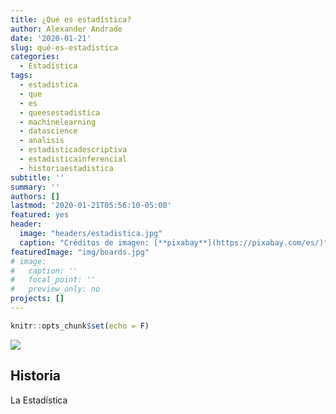 ```yaml
---
title: ¿Qué es estadística?
author: Alexander Andrade
date: '2020-01-21'
slug: qué-es-estadística
categories:
  - Estadística
tags:
  - estadistica
  - que
  - es
  - queesestadistica
  - machinelearning
  - datascience
  - analisis
  - estadisticadescriptiva
  - estadisticainferencial
  - historiaestadistica
subtitle: ''
summary: ''
authors: []
lastmod: '2020-01-21T05:56:10-05:00'
featured: yes
header:
  image: "headers/estadistica.jpg"
  caption: "Créditos de imagen: [**pixabay**](https://pixabay.com/es/)"
featuredImage: "img/boards.jpg"
# image: 
#   caption: ''
#   focal_point: ''
#   preview_only: no
projects: []
---
```


```r
knitr::opts_chunk$set(echo = F)
```

![](/post/estadistica/estadistica.jpg)

## Historia 

La Estadística 

